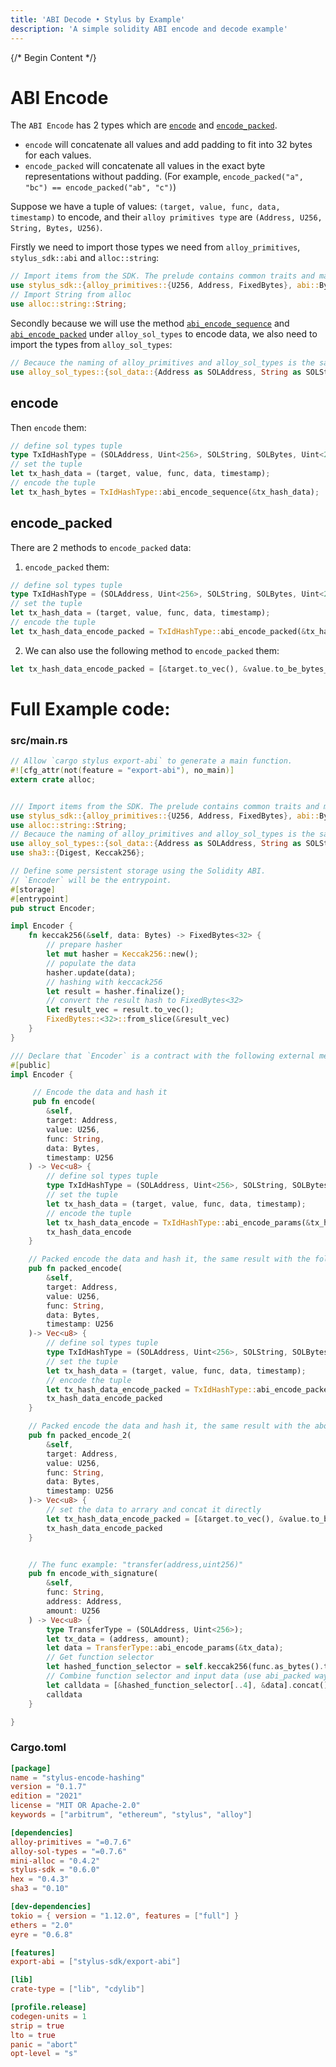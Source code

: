 ```yaml
---
title: 'ABI Decode • Stylus by Example'
description: 'A simple solidity ABI encode and decode example'
---
```


{/* Begin Content */}

# ABI Encode

The `ABI Encode` has 2 types which are [`encode`](https://docs.soliditylang.org/en/latest/abi-spec.html#strict-encoding-mode) and [`encode_packed`](https://docs.soliditylang.org/en/latest/abi-spec.html#non-standard-packed-mode).

- `encode` will concatenate all values and add padding to fit into 32 bytes for each values.
- `encode_packed` will concatenate all values in the exact byte representations without padding. (For example, `encode_packed("a", "bc") == encode_packed("ab", "c")`)

Suppose we have a tuple of values: `(target, value, func, data, timestamp)` to encode, and their `alloy primitives type` are `(Address, U256, String, Bytes, U256)`.

Firstly we need to import those types we need from `alloy_primitives`, `stylus_sdk::abi` and `alloc::string`:


<NotForProductionBannerPartial />

```rust
// Import items from the SDK. The prelude contains common traits and macros.
use stylus_sdk::{alloy_primitives::{U256, Address, FixedBytes}, abi::Bytes, prelude::*};
// Import String from alloc
use alloc::string::String;
```

Secondly because we will use the method [`abi_encode_sequence`](https://docs.rs/alloy-sol-types/latest/alloy_sol_types/trait.SolValue.html#method.abi_encode_sequence) and [`abi_encode_packed`](https://docs.rs/alloy-sol-types/latest/alloy_sol_types/trait.SolValue.html#method.abi_encode_packed) under `alloy_sol_types` to encode data, we also need to import the types from `alloy_sol_types`:

```rust
// Becauce the naming of alloy_primitives and alloy_sol_types is the same, so we need to re-name the types in alloy_sol_types
use alloy_sol_types::{sol_data::{Address as SOLAddress, String as SOLString, Bytes as SOLBytes, *}, SolType};
```

## encode

Then `encode` them:

```rust
// define sol types tuple
type TxIdHashType = (SOLAddress, Uint<256>, SOLString, SOLBytes, Uint<256>);
// set the tuple
let tx_hash_data = (target, value, func, data, timestamp);
// encode the tuple
let tx_hash_bytes = TxIdHashType::abi_encode_sequence(&tx_hash_data);
```

## encode_packed

There are 2 methods to `encode_packed` data:

1. `encode_packed` them:

```rust
// define sol types tuple
type TxIdHashType = (SOLAddress, Uint<256>, SOLString, SOLBytes, Uint<256>);
// set the tuple
let tx_hash_data = (target, value, func, data, timestamp);
// encode the tuple
let tx_hash_data_encode_packed = TxIdHashType::abi_encode_packed(&tx_hash_data);
```

2. We can also use the following method to `encode_packed` them:

```rust
let tx_hash_data_encode_packed = [&target.to_vec(), &value.to_be_bytes_vec(), func.as_bytes(), &data.to_vec(), &timestamp.to_be_bytes_vec()].concat();
```

# Full Example code:

### src/main.rs

```rust
// Allow `cargo stylus export-abi` to generate a main function.
#![cfg_attr(not(feature = "export-abi"), no_main)]
extern crate alloc;


/// Import items from the SDK. The prelude contains common traits and macros.
use stylus_sdk::{alloy_primitives::{U256, Address, FixedBytes}, abi::Bytes, prelude::*};
use alloc::string::String;
// Becauce the naming of alloy_primitives and alloy_sol_types is the same, so we need to re-name the types in alloy_sol_types
use alloy_sol_types::{sol_data::{Address as SOLAddress, String as SOLString, Bytes as SOLBytes, *}, SolType};
use sha3::{Digest, Keccak256};

// Define some persistent storage using the Solidity ABI.
// `Encoder` will be the entrypoint.
#[storage]
#[entrypoint]
pub struct Encoder;

impl Encoder {
    fn keccak256(&self, data: Bytes) -> FixedBytes<32> {
        // prepare hasher
        let mut hasher = Keccak256::new();
        // populate the data
        hasher.update(data);
        // hashing with keccack256
        let result = hasher.finalize();
        // convert the result hash to FixedBytes<32>
        let result_vec = result.to_vec();
        FixedBytes::<32>::from_slice(&result_vec)
    }
}

/// Declare that `Encoder` is a contract with the following external methods.
#[public]
impl Encoder {

     // Encode the data and hash it
     pub fn encode(
        &self,
        target: Address,
        value: U256,
        func: String,
        data: Bytes,
        timestamp: U256
    ) -> Vec<u8> {
        // define sol types tuple
        type TxIdHashType = (SOLAddress, Uint<256>, SOLString, SOLBytes, Uint<256>);
        // set the tuple
        let tx_hash_data = (target, value, func, data, timestamp);
        // encode the tuple
        let tx_hash_data_encode = TxIdHashType::abi_encode_params(&tx_hash_data);
        tx_hash_data_encode
    }

    // Packed encode the data and hash it, the same result with the following one
    pub fn packed_encode(
        &self,
        target: Address,
        value: U256,
        func: String,
        data: Bytes,
        timestamp: U256
    )-> Vec<u8> {
        // define sol types tuple
        type TxIdHashType = (SOLAddress, Uint<256>, SOLString, SOLBytes, Uint<256>);
        // set the tuple
        let tx_hash_data = (target, value, func, data, timestamp);
        // encode the tuple
        let tx_hash_data_encode_packed = TxIdHashType::abi_encode_packed(&tx_hash_data);
        tx_hash_data_encode_packed
    }

    // Packed encode the data and hash it, the same result with the above one
    pub fn packed_encode_2(
        &self,
        target: Address,
        value: U256,
        func: String,
        data: Bytes,
        timestamp: U256
    )-> Vec<u8> {
        // set the data to arrary and concat it directly
        let tx_hash_data_encode_packed = [&target.to_vec(), &value.to_be_bytes_vec(), func.as_bytes(), &data.to_vec(), &timestamp.to_be_bytes_vec()].concat();
        tx_hash_data_encode_packed
    }


    // The func example: "transfer(address,uint256)"
    pub fn encode_with_signature(
        &self,
        func: String,
        address: Address,
        amount: U256
    ) -> Vec<u8> {
        type TransferType = (SOLAddress, Uint<256>);
        let tx_data = (address, amount);
        let data = TransferType::abi_encode_params(&tx_data);
        // Get function selector
        let hashed_function_selector = self.keccak256(func.as_bytes().to_vec().into());
        // Combine function selector and input data (use abi_packed way)
        let calldata = [&hashed_function_selector[..4], &data].concat();
        calldata
    }

}
```

### Cargo.toml

```toml
[package]
name = "stylus-encode-hashing"
version = "0.1.7"
edition = "2021"
license = "MIT OR Apache-2.0"
keywords = ["arbitrum", "ethereum", "stylus", "alloy"]

[dependencies]
alloy-primitives = "=0.7.6"
alloy-sol-types = "=0.7.6"
mini-alloc = "0.4.2"
stylus-sdk = "0.6.0"
hex = "0.4.3"
sha3 = "0.10"

[dev-dependencies]
tokio = { version = "1.12.0", features = ["full"] }
ethers = "2.0"
eyre = "0.6.8"

[features]
export-abi = ["stylus-sdk/export-abi"]

[lib]
crate-type = ["lib", "cdylib"]

[profile.release]
codegen-units = 1
strip = true
lto = true
panic = "abort"
opt-level = "s"
```
